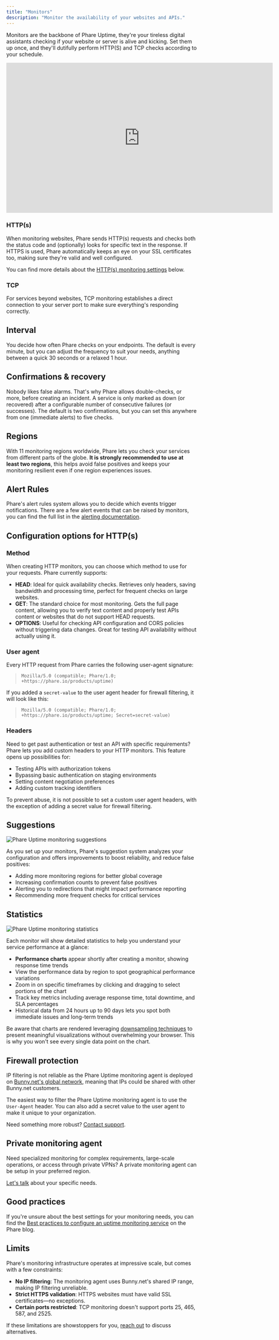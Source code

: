 ```yaml
---
title: "Monitors"
description: "Monitor the availability of your websites and APIs."
---
```


Monitors are the backbone of Phare Uptime, they're your tireless digital assistants checking if your website or server is alive and kicking. Set them up once, and they'll dutifully perform HTTP(S) and TCP checks according to your schedule.

<Frame>
    <iframe
        width="704"
        height="396"
        frameborder="0"
        title="Create a new monitor"
        src="https://iframe.mediadelivery.net/embed/238508/2f903d7c-82ae-490b-a37c-9e6e7bcf446b?autoplay=false&loop=true&muted=true&preload=true&responsive=true"
        loading="lazy"
        allow="accelerometer;gyroscope;autoplay;encrypted-media;picture-in-picture;fullscreen"
        allowfullscreen
    ></iframe>
</Frame>

### HTTP(s)

When monitoring websites, Phare sends HTTP(s) requests and checks both the status code and (optionally) looks for specific text in the response. If HTTPS is used, Phare automatically keeps an eye on your SSL certificates too, making sure they're valid and well configured.

You can find more details about the [HTTP(s) monitoring settings](#configuration-options-for-https) below.

### TCP

For services beyond websites, TCP monitoring establishes a direct connection to your server port to make sure everything's responding correctly.

## Interval

You decide how often Phare checks on your endpoints. The default is every minute, but you can adjust the frequency to suit your needs, anything between a quick 30 seconds or a relaxed 1 hour.

## Confirmations & recovery

Nobody likes false alarms. That's why Phare allows double-checks, or more, before creating an incident. A service is only marked as down (or recovered) after a configurable number of consecutive failures (or successes). The default is two confirmations, but you can set this anywhere from one (immediate alerts) to five checks.

## Regions

With 11 monitoring regions worldwide, Phare lets you check your services from different parts of the globe. **It is strongly recommended to use at least two regions**, this helps avoid false positives and keeps your monitoring resilient even if one region experiences issues.

## Alert Rules

Phare's alert rules system allows you to decide which events trigger notifications. There are a few alert events that can be raised by monitors, you can find the full list in the [alerting documentation](/uptime/alerting).

## Configuration options for HTTP(s)

### Method

When creating HTTP monitors, you can choose which method to use for your requests. Phare currently supports:

- **HEAD**: Ideal for quick availability checks. Retrieves only headers, saving bandwidth and processing time, perfect for frequent checks on large websites.
- **GET**: The standard choice for most monitoring. Gets the full page content, allowing you to verify text content and properly test APIs content or websites that do not support HEAD requests.
- **OPTIONS**: Useful for checking API configuration and CORS policies without triggering data changes. Great for testing API availability without actually using it.

### User agent

Every HTTP request from Phare carries the following user-agent signature:

> `Mozilla/5.0 (compatible; Phare/1.0; +https://phare.io/products/uptime)`

If you added a `secret-value` to the user agent header for firewall filtering, it will look like this:

> `Mozilla/5.0 (compatible; Phare/1.0; +https://phare.io/products/uptime; Secret=secret-value)`

### Headers

Need to get past authentication or test an API with specific requirements? Phare lets you add custom headers to your HTTP monitors. This feature opens up possibilities for:

- Testing APIs with authorization tokens
- Bypassing basic authentication on staging environments
- Setting content negotiation preferences
- Adding custom tracking identifiers

<Info>
  To prevent abuse, it is not possible to set a custom user agent headers, with the exception of adding a secret value for firewall filtering.
</Info>

## Suggestions

<Frame>
    <img
        src="/images/uptime/monitors/uptime-monitor-suggestions.webp"
        alt="Phare Uptime monitoring suggestions"
    />
</Frame>

As you set up your monitors, Phare's suggestion system analyzes your configuration and offers improvements to boost reliability, and reduce false positives:

- Adding more monitoring regions for better global coverage
- Increasing confirmation counts to prevent false positives
- Alerting you to redirections that might impact performance reporting
- Recommending more frequent checks for critical services

## Statistics

<Frame>
    <img
        src="/images/uptime/monitors/uptime-monitoring-statistics.webp"
        alt="Phare Uptime monitoring statistics"
    />
</Frame>

Each monitor will show detailed statistics to help you understand your service performance at a glance:

- **Performance charts** appear shortly after creating a monitor, showing response time trends
- View the performance data by region to spot geographical performance variations
- Zoom in on specific timeframes by clicking and dragging to select portions of the chart
- Track key metrics including average response time, total downtime, and SLA percentages
- Historical data from 24 hours up to 90 days lets you spot both immediate issues and long-term trends

Be aware that charts are rendered leveraging [downsampling techniques](https://phare.io/blog/downsampling-time-series-data/) to present meaningful visualizations without overwhelming your browser. This is why you won't see every single data point on the chart.

## Firewall protection

IP filtering is not reliable as the Phare Uptime monitoring agent is deployed on [Bunny.net's global network](https://bunnycdn.com/api/system/edgeserverlist), meaning that IPs could be shared with other Bunny.net customers.

The easiest way to filter the Phare Uptime monitoring agent is to use the `User-Agent` header. You can also add a secret value to the user agent to make it unique to your organization.

Need something more robust? [Contact support](https://phare.io/contact).

## Private monitoring agent

Need specialized monitoring for complex requirements, large-scale operations, or access through private VPNs? A private monitoring agent can be setup in your preferred region.

[Let's talk](https://phare.io/contact) about your specific needs.

## Good practices

If you're unsure about the best settings for your monitoring needs, you can find the [Best practices to configure an uptime monitoring service](https://phare.io/blog/best-practices-to-configure-an-uptime-monitoring-service/) on the Phare blog.

## Limits

Phare's monitoring infrastructure operates at impressive scale, but comes with a few constraints:

- **No IP filtering**: The monitoring agent uses Bunny.net's shared IP range, making IP filtering unreliable.
- **Strict HTTPS validation**: HTTPS websites must have valid SSL certificates—no exceptions.
- **Certain ports restricted**: TCP monitoring doesn't support ports 25, 465, 587, and 2525.

If these limitations are showstoppers for you, [reach out](https://phare.io/contact) to discuss alternatives.
